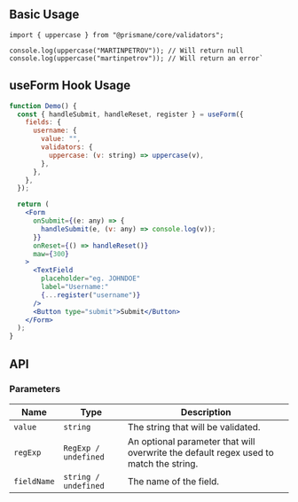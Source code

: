 ## Basic Usage

```tsx
import { uppercase } from "@prismane/core/validators";

console.log(uppercase("MARTINPETROV")); // Will return null
console.log(uppercase("martinpetrov")); // Will return an error`
```

## useForm Hook Usage

```jsx
function Demo() {
  const { handleSubmit, handleReset, register } = useForm({
    fields: {
      username: {
        value: "",
        validators: {
          uppercase: (v: string) => uppercase(v),
        },
      },
    },
  });

  return (
    <Form
      onSubmit={(e: any) => {
        handleSubmit(e, (v: any) => console.log(v));
      }}
      onReset={() => handleReset()}
      maw={300}
    >
      <TextField
        placeholder="eg. JOHNDOE"
        label="Username:"
        {...register("username")}
      />
      <Button type="submit">Submit</Button>
    </Form>
  );
}
```

## API

### Parameters

| Name        | Type                 | Description                                                                           |
| ----------- | -------------------- | ------------------------------------------------------------------------------------- |
| `value`     | `string`             | The string that will be validated.                                                    |
| `regExp`    | `RegExp / undefined` | An optional parameter that will overwrite the default regex used to match the string. |
| `fieldName` | `string / undefined` | The name of the field.                                                                |

